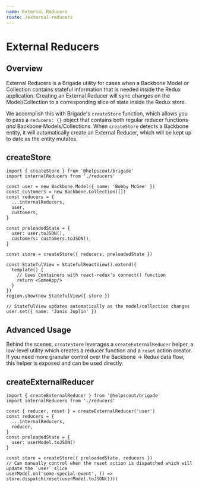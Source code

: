 ```yaml
---
name: External Reducers
route: /external-reducers
---
```


# External Reducers

## Overview

External Reducers is a Brigade utility for cases when a Backbone Model or Collection contains stateful information
that is needed inside the Redux application. Creating an External Reducer will sync changes on the Model/Collection
to a corresponding slice of state inside the Redux store.

We accomplish this with Brigade's `createStore` function, which allows you to pass a `reducers: {}` object that contains
both regular reducer functions *and* Backbone Models/Collections. When `createStore` detects a Backbone entity, it
will automatically create an External Reducer, which will be kept up to date as the entity mutates.


## createStore

```
import { createStore } from '@helpscout/brigade'
import internalReducers from './reducers'

const user = new Backbone.Model({ name: 'Bobby McGee' })
const customers = new Backbone.Collection([])
const reducers = {
  ...internalReducers,
  user,
  customers,
}

const preloadedState = {
  user: user.toJSON(),
  customers: customers.toJSON(),
}

const store = createStore({ reducers, preloadedState })

const StatefulView = StatefulReactView().extend({
  template() {
    // Uses Containers with react-redux's connect() function
    return <SomeApp/>
  }
})
region.show(new StatefulView({ store })

// StatefulView updates automatically as the model/collection changes
user.set({ name: 'Janis Joplin' })
```

## Advanced Usage

Behind the scenes, `createStore` leverages a `createExternalReducer` helper, a low-level utility
which creates a reducer function and a `reset` action creator. If you need more granular control
over the Backbone -> Redux data flow, this helper is exposed and can be used directly.

## createExternalReducer

```
import { createExternalReducer } from '@helpscout/brigade'
import internalReducers from './reducers'

const { reducer, reset } = createExternalReducer('user')
const reducers = {
  ...internalReducers,
  reducer,
}
const preloadedState = {
  user: userModel.toJSON()
}

const store = createStore({ preloadedState, reducers })
// Can manually control when the reset action is dispatched which will update the `user` slice
userModel.on('some-special-event', () => store.dispatch(reset(userModel.toJSON())))
```
